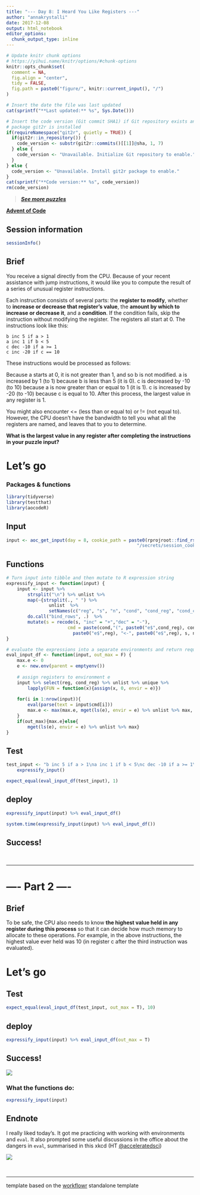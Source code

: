 ```yaml
---
title: "--- Day 8: I Heard You Like Registers ---"
author: "annakrystalli"
date: 2017-12-08
output: html_notebook
editor_options: 
  chunk_output_type: inline
---
```


```r
# Update knitr chunk options
# https://yihui.name/knitr/options/#chunk-options
knitr::opts_chunk$set(
  comment = NA,
  fig.align = "center",
  tidy = FALSE,
  fig.path = paste0("figure/", knitr::current_input(), "/")
)
```

```r
# Insert the date the file was last updated
cat(sprintf("**Last updated:** %s", Sys.Date()))
```

```r
# Insert the code version (Git commit SHA1) if Git repository exists and R
# package git2r is installed
if(requireNamespace("git2r", quietly = TRUE)) {
  if(git2r::in_repository()) {
    code_version <- substr(git2r::commits()[[1]]@sha, 1, 7)
  } else {
    code_version <- "Unavailable. Initialize Git repository to enable."
  }
} else {
  code_version <- "Unavailable. Install git2r package to enable."
}
cat(sprintf("**Code version:** %s", code_version))
rm(code_version)
```


> [***See more puzzles***](http://annakrystalli.me/advent_of_code/)

[**Advent of Code**](https://adventofcode.com/2017/)


## Session information

<!-- Insert the session information into the document -->
```r
sessionInfo()
```


## Brief

<!-- Insert Part 1 of the puzzle brief here -->

You receive a signal directly from the CPU. Because of your recent assistance with jump instructions, it would like you to compute the result of a series of unusual register instructions.

Each instruction consists of several parts: the **register to modify**, whether to **increase or decrease that register's value**, the **amount by which to increase or decrease it**, and a **condition**. If the condition fails, skip the instruction without modifying the register. The registers all start at 0. The instructions look like this:

```
b inc 5 if a > 1
a inc 1 if b < 5
c dec -10 if a >= 1
c inc -20 if c == 10
```
These instructions would be processed as follows:

Because a starts at 0, it is not greater than 1, and so b is not modified.
a is increased by 1 (to 1) because b is less than 5 (it is 0).
c is decreased by -10 (to 10) because a is now greater than or equal to 1 (it is 1).
c is increased by -20 (to -10) because c is equal to 10.
After this process, the largest value in any register is 1.

You might also encounter <= (less than or equal to) or != (not equal to). However, the CPU doesn't have the bandwidth to tell you what all the registers are named, and leaves that to you to determine.

**What is the largest value in any register after completing the instructions in your puzzle input?**



# Let's go

### Packages & functions
```r
library(tidyverse)
library(testthat)
library(aocodeR)
```


## Input

<!-- Supply day. cookie_path defaults to path in my project -->
```r
input <- aoc_get_input(day = 8, cookie_path = paste0(rprojroot::find_rstudio_root_file(),
                                                 "/secrets/session_cookie.txt"))
```

## Functions
```r
# Turn input into tibble and then mutate to R expression string
expressify_input <- function(input) {
    input <- input %>% 
        strsplit("\n") %>% unlist %>% 
        map(~{strsplit(., " ") %>% 
                unlist  %>% 
                setNames(c("reg", "s", "n", "cond", "cond_reg", "cond_cnd", "cond_n"))}) %>%
        do.call("bind_rows", .)  %>% 
        mutate(s = recode(s, "inc" = "+","dec" = "-"),
                       cmd = paste(cond,"(", paste0("e$",cond_reg), cond_cnd, cond_n, ")",
                         paste0("e$",reg), "<-", paste0("e$",reg), s, n,";"))
}

# evaluate the expressions into a separate environments and return required maximum
eval_input_df <- function(input, out_max = F) {
    max.e <- 0
    e <- new.env(parent = emptyenv())
    
    # assign registers to environment e
    input %>% select(reg, cond_reg) %>% unlist %>% unique %>%
        lapply(FUN = function(x){assign(x, 0, envir = e)})
    
    for(i in 1:nrow(input)){
        eval(parse(text = input$cmd[i]))
        max.e <- max(max.e, mget(ls(e), envir = e) %>% unlist %>% max, envir = max.e)
    }
    if(out_max){max.e}else{
        mget(ls(e), envir = e) %>% unlist %>% max}
}
```


## Test
```r
test_input <- "b inc 5 if a > 1\na inc 1 if b < 5\nc dec -10 if a >= 1\nc inc -20 if c == 10" %>%
    expressify_input()

expect_equal(eval_input_df(test_input), 1)
```

## deploy

```r

expressify_input(input) %>% eval_input_df()

```
```r
system.time(expressify_input(input) %>% eval_input_df())
```


## Success!

<br>

***

# ---- Part 2 ----


## Brief
<!-- Insert Part 2 of the puzzle brief here -->

To be safe, the CPU also needs to know **the highest value held in any register during this process** so that it can decide how much memory to allocate to these operations. For example, in the above instructions, the highest value ever held was 10 (in register c after the third instruction was evaluated).

# Let's go

## Test
```r
expect_equal(eval_input_df(test_input, out_max = T), 10)
```

## deploy

```r
expressify_input(input) %>% eval_input_df(out_max = T)
```

## Success!

![](https://media.giphy.com/media/GwGXoeb0gm7sc/giphy.gif)


### What the functions do:
```r
expressify_input(input) 
```




## Endnote

I really liked today's. It got me practicing with working with environments and `eval`. It also prompted some useful discussions in the office about the dangers in `eval`, summarised in this xkcd (HT [\@acceleratedsci](https://twitter.com/acceleratedsci))

![](https://imgs.xkcd.com/comics/exploits_of_a_mom.png)

<br>

***

template based on the [workflowr](https://github.com/jdblischak/workflowr) standalone template
